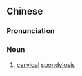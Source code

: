 {{also|颈椎病}}
==Chinese==
{{zh-forms|s=颈椎病|type=21}}

===Pronunciation===
{{zh-pron
|m=jǐngzhuībìng
|cat=n
}}

===Noun===
{{zh-noun}}

# [[cervical]] [[spondylosis]]